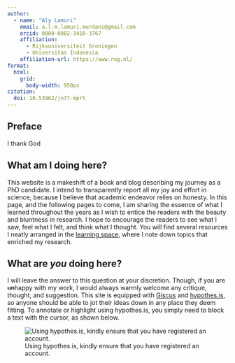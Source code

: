 ```yaml
---
author:
  - name: "Aly Lamuri"
    email: a.l.m.lamuri.murdani@gmail.com
    orcid: 0000-0002-3410-3767
    affiliation:
      - Rijksuniversiteit Groningen
      - Universitas Indonesia
    affiliation-url: https://www.rug.nl/
format:
  html:
    grid:
      body-width: 950px
citation:
  doi: 10.53962/jn77-mprt
---
```


:::{.content-hidden unless-format="pdf"}

# Preface {.unnumbered}

I thank God

:::

:::{.content-visible unless-format="pdf"}

## What am I doing here? {-}

This website is a makeshift of a book and blog describing my journey as a PhD candidate. I intend to transparently report all my joy and effort in science, because I believe that academic endeavor relies on honesty. In this page, and the following pages to come, I am sharing the essence of what I learned throughout the years as I wish to entice the readers with the beauty and bluntness in research. I hope to encourage the readers to see what I saw, feel what I felt, and think what I thought. You will find several resources I neatly arranged in the [learning space](qmd/learning-space/index.qmd), where I note down topics that enriched my research.

## What are *you* doing here? {-}

I will leave the answer to this question at your discretion. Though, if you are ~~un~~happy with my work, I would always warmly welcome any critique, thought, and suggestion. This site is equipped with [Giscus](https://giscus.app/) and [hypothes.is](https://hypothes.is/), so anyone should be able to jot their ideas down in any place they deem fitting.  To annotate or highlight using hypothes.is, you simply need to block a text with the cursor, as shown below.

![Using hypothes.is, kindly ensure that you have registered an account.](fig/use-hypothesis.gif){#fig-hypothesis}

:::

